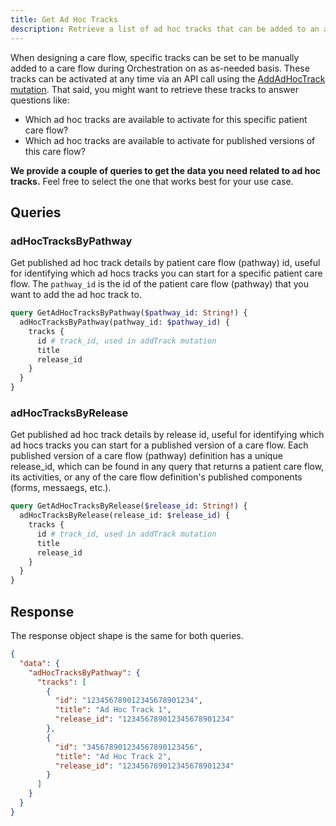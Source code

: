 ```yaml
---
title: Get Ad Hoc Tracks
description: Retrieve a list of ad hoc tracks that can be added to an active patient care flow
---
```


When designing a care flow, specific tracks can be set to be manually added to a care flow during Orchestration on as as-needed basis. These tracks can be activated at any time via an API call using the [AddAdHocTrack mutation](/awell-orchestration/api-reference/mutations/add-ad-hoc-track). That said, you might want to retrieve these tracks to answer questions like:

- Which ad hoc tracks are available to activate for this specific patient care flow?
- Which ad hoc tracks are available to activate for published versions of this care flow?

**We provide a couple of queries to get the data you need related to ad hoc tracks.** Feel free to select the one that works best for your use case.

## Queries

### adHocTracksByPathway

Get published ad hoc track details by patient care flow (pathway) id, useful for identifying which ad hocs tracks you can start for a specific patient care flow. The `pathway_id` is the id of the patient care flow (pathway) that you want to add the ad hoc track to.

```graphql
query GetAdHocTracksByPathway($pathway_id: String!) {
  adHocTracksByPathway(pathway_id: $pathway_id) {
    tracks {
      id # track_id, used in addTrack mutation
      title
      release_id
    }
  }
}
```

### adHocTracksByRelease

Get published ad hoc track details by release id, useful for identifying which ad hocs tracks you can start for a published version of a care flow. Each published version of a care flow (pathway) definition has a unique release_id, which can be found in any query that returns a patient care flow, its activities, or any of the care flow definition's published components (forms, messaegs, etc.).

```graphql
query GetAdHocTracksByRelease($release_id: String!) {
  adHocTracksByRelease(release_id: $release_id) {
    tracks {
      id # track_id, used in addTrack mutation
      title
      release_id
    }
  }
}
```

## Response

The response object shape is the same for both queries.

```json
{
  "data": {
    "adHocTracksByPathway": {
      "tracks": [
        {
          "id": "123456789012345678901234",
          "title": "Ad Hoc Track 1",
          "release_id": "123456789012345678901234"
        },
        {
          "id": "345678901234567890123456",
          "title": "Ad Hoc Track 2",
          "release_id": "123456789012345678901234"
        }
      ]
    }
  }
}
```
